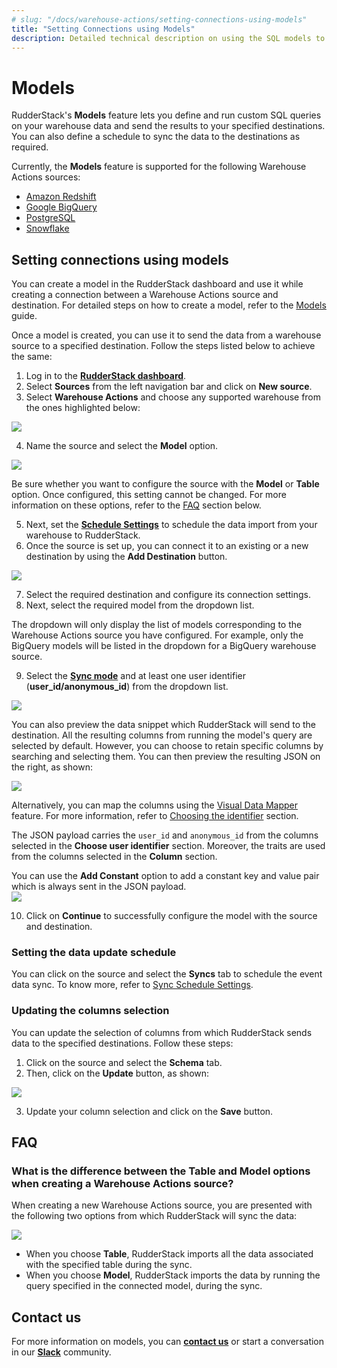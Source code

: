 ```yaml
---
# slug: "/docs/warehouse-actions/setting-connections-using-models"
title: "Setting Connections using Models"
description: Detailed technical description on using the SQL models to set up connections.
---
```


# Models

RudderStack's **Models** feature lets you define and run custom SQL queries on your warehouse data and send the results to your specified destinations. You can also define a schedule to sync the data to the destinations as required.

<div class="infoBlock">

Currently, the <strong>Models</strong> feature is supported for the following Warehouse Actions sources:
<ul>
<li><a href="https://www.rudderstack.com/docs/warehouse-actions/amazon-redshift/">Amazon Redshift</a></li> 
<li><a href="https://www.rudderstack.com/docs/warehouse-actions/google-bigquery/">Google BigQuery</a></li>
<li><a href="https://www.rudderstack.com/docs/warehouse-actions/postgresql/">PostgreSQL</a> </li>
<li><a href="https://www.rudderstack.com/docs/warehouse-actions/snowflake/">Snowflake</a></li>
</ul>
</div>

## Setting connections using models

<div class="infoBlock">
You can create a model in the RudderStack dashboard and use it while creating a connection between a Warehouse Actions source and destination. For detailed steps on how to create a model, refer to the <a href="https://www.rudderstack.com/docs/connections/models/">Models</a> guide.
</div>

Once a model is created, you can use it to send the data from a warehouse source to a specified destination. Follow the steps listed below to achieve the same:

1. Log in to the [**RudderStack dashboard**](https://app.rudderstack.com/).
2. Select **Sources** from the left navigation bar and click on **New source**.
3. Select **Warehouse Actions** and choose any supported warehouse from the ones highlighted below: 
<img src="../assets/warehouse-actions-sources/warehouse-action-sources.png" />

4. Name the source and select the **Model** option.
<img src="../assets/warehouse-actions-sources/select-model-option.png" />

<div class="infoBlock">
  
Be sure whether you want to configure the source with the <strong>Model</strong> or <strong>Table</strong> option. Once configured, this setting cannot be changed. For more information on these options, refer to the <a href="#FAQ">FAQ</a> section below.
</div>

5. Next, set the [**Schedule Settings**](https://www.rudderstack.com/docs/warehouse-actions/common-settings/sync-schedule-settings/) to schedule the data import from your warehouse to RudderStack.
6. Once the source is set up, you can connect it to an existing or a new destination by using the **Add Destination** button.  
<img src="../assets/warehouse-actions-sources/add-destination.png" />

7. Select the required destination and configure its connection settings.
8. Next, select the required model from the dropdown list.

<div class="infoBlock">
  
The dropdown will only display the list of models corresponding to the Warehouse Actions source you have configured. For example, only the BigQuery models will be listed in the dropdown for a BigQuery warehouse source.
</div>

9. Select the [**Sync mode**](https://www.rudderstack.com/docs/warehouse-actions/common-settings/sync-modes/) and at least one user identifier (**user_id/anonymous_id**) from the dropdown list.

<img src="../assets/warehouse-actions-sources/configure-model.png" />

You can also preview the data snippet which RudderStack will send to the destination. All the resulting columns from running the model's query are selected by default. However, you can choose to retain specific columns by searching and selecting them. You can then preview the resulting JSON on the right, as shown:

<img src="../assets/warehouse-actions-sources/models-data-snippet.png" />

<div class="infoBlock">
  
  Alternatively, you can map the columns using the <a href="https://www.rudderstack.com/docs/warehouse-actions/features/visual-data-mapper/">Visual Data Mapper</a> feature. For more information, refer to <a href="https://www.rudderstack.com/docs/warehouse-actions/visual-data-mapper/#choosing-the-identifier">Choosing the identifier</a> section.
  
</div>

<div class="infoBlock">
  
The JSON payload carries the <code class="inline-code">user_id</code> and <code class="inline-code">anonymous_id</code> from the columns selected in the <strong>Choose user identifier</strong> section. Moreover, the traits are used from the columns selected in the <strong>Column</strong> section.
</div>

<div class="infoBlock">
You can use the <strong>Add Constant</strong> option to add a constant key and value pair which is always sent in the JSON payload.
</div>

<img src="../assets/warehouse-actions-sources/add-constant.png" />

10. Click on **Continue** to successfully configure the model with the source and destination.

### Setting the data update schedule

You can click on the source and select the **Syncs** tab to schedule the event data sync. To know more, refer to [Sync Schedule Settings](https://www.rudderstack.com/docs/warehouse-actions/common-settings/sync-schedule-settings/).

### Updating the columns selection  

You can update the selection of columns from which RudderStack sends data to the specified destinations. Follow these steps:

1. Click on the source and select the **Schema** tab.
2. Then, click on the **Update** button, as shown:

<img src="../assets/warehouse-actions-sources/update-table-selection.png" />

3. Update your column selection and click on the **Save** button.

## FAQ

### What is the difference between the Table and Model options when creating a Warehouse Actions source?

When creating a new Warehouse Actions source, you are presented with the following two options from which RudderStack will sync the data:

<img src="../assets/warehouse-actions-sources/table-model-options.png" />

- When you choose **Table**, RudderStack imports all the data associated with the specified table during the sync.
- When you choose **Model**, RudderStack imports the data by running the query specified in the connected model, during the sync.

## Contact us

For more information on models, you can [**contact us**](mailto:%20docs@rudderstack.com) or start a conversation in our [**Slack**](https://rudderstack.com/join-rudderstack-slack-community) community.
